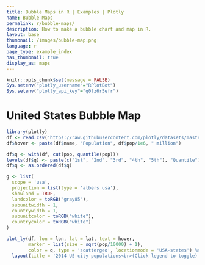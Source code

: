 ```yaml
---
title: Bubble Maps in R | Examples | Plotly
name: Bubble Maps
permalink: r/bubble-maps/
description: How to make a bubble chart and map in R.
layout: base
thumbnail: /images/bubble-map.png
language: r
page_type: example_index
has_thumbnail: true
display_as: maps
---
```


```r
knitr::opts_chunk$set(message = FALSE)
Sys.setenv("plotly_username"="RPlotBot")
Sys.setenv("plotly_api_key"="q0lz6r5efr")
```

# United States Bubble Map

```r
library(plotly)
df <- read.csv('https://raw.githubusercontent.com/plotly/datasets/master/2014_us_cities.csv')
df$hover <- paste(df$name, "Population", df$pop/1e6, " million")

df$q <- with(df, cut(pop, quantile(pop)))
levels(df$q) <- paste(c("1st", "2nd", "3rd", "4th", "5th"), "Quantile")
df$q <- as.ordered(df$q)

g <- list(
  scope = 'usa',
  projection = list(type = 'albers usa'),
  showland = TRUE,
  landcolor = toRGB("gray85"),
  subunitwidth = 1,
  countrywidth = 1,
  subunitcolor = toRGB("white"),
  countrycolor = toRGB("white")
)

plot_ly(df, lon = lon, lat = lat, text = hover,
        marker = list(size = sqrt(pop/10000) + 1),
        color = q, type = 'scattergeo', locationmode = 'USA-states') %>%
  layout(title = '2014 US city populations<br>(Click legend to toggle)', geo = g)
```
